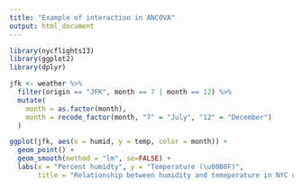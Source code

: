 ```yaml
---
title: "Example of interaction in ANCOVA"
output: html_document
---
```


```r
library(nycflights13)
library(ggplot2)
library(dplyr)

jfk <- weather %>% 
  filter(origin == "JFK", month == 7 | month == 12) %>% 
  mutate(
    month = as.factor(month),
    month = recode_factor(month, "7" = "July", "12" = "December")
  )

ggplot(jfk, aes(x = humid, y = temp, color = month)) + 
  geom_point() + 
  geom_smooth(method = "lm", se=FALSE) + 
  labs(x = "Percent humidty", y = "Temperature (\u00B0F)", 
       title = "Relationship between humidity and temeperature in NYC during summer and winter")
```

